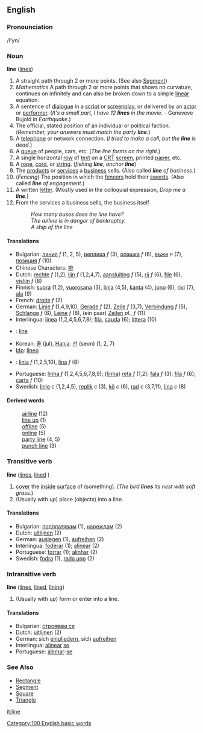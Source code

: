 ==English==

===Pronounciation===
/l'yn/

===Noun===
'''line'''  ([[lines]])

#A straight path through 2 or more points.  (See also [[Segment]])
#''Mathematics'' A path through 2 or more points that shows no curvature, continues on infinitely and can also be broken down to a simple [[linear]] equation.
#A sentence of [[dialogue]] in a [[script]] or [[screenplay]], or delivered by an [[actor]] or [[performer]]. (''It's a small part, I have 12 '''lines''' in the movie.'' - Geneveve Bujold in ''Earthquake''.)
#The official, stated position of an individual or political faction. (''Remember, your answers must match the party '''line'''.'')
#A [[telephone]] or network connection.  (''I tried to make a call, but the '''line''' is dead.'')
#A [[queue]] of people, cars, etc.  (''The line forms on the right.'')
#A single horizontal [[row]] of [[text]] on a [[CRT]] [[screen]], printed [[paper]], etc.
#A [[rope]], [[cord]], or [[string]].  (''fishing '''line''''', ''anchor '''line''''')
#The [[product]]s or [[service]]s a [[business]] sells. (Also called '''''line''' of business''.)
#(''Fencing'') The position in which the [[fencer]]s hold their [[swords]].  (Also called '''''line''' of engagement''.)
#A written [[letter]].  (Mostly used in the colloquial expression, ''Drop me a '''line'''.'')
# From the services a business sells, the business itself
#: ''How many buses does the line have?''
#: ''The airline is in danger of bankruptcy.''
#: ''A ship of the line''

====Translations====
*Bulgarian: [[линия]] ''f'' (1, 2, 5), [[реплика]] ''f'' (3), [[опашка]] ''f'' (6), [[въже]] ''n'' (7), [[позиция]] ''f'' (10)
*Chinese Characters: [[排]]
*Dutch: [[rechte]] ''f'' (1,2), [[lijn]] ''f'' (1,2,4,7), [[aansluiting]] ''f'' (5), [[rij]] ''f'' (6), [[file]] (6), [[vislijn]] ''f'' (8)
*Finnish: [[suora]] (1,2), [[vuorosana]] (3), [[linja]] (4,5), [[kanta]] (4), [[jono]] (6), [[rivi]] (7), [[ala]] (9)
*French: [[droite]] ''f'' (2)
*German: [[Linie]] ''f'' (1,4,9,10), [[Gerade]] ''f'' (2), [[Zeile]] ''f'' (3,7), [[Verbindung]] ''f'' (5), [[Schlange]] ''f'' (6), [[Leine]] ''f'' (8), (ein paar) [[Zeile]]n ''pl., f'' (11)
*Interlingua: [[linea]] (1,2,4,5,6,7,8); [[fila]], [[cauda]] (6); [[littera]] (10)
*{{ga}}: [[líne]]
*Korean: [[줄]] (jul), [[Hanja]]: [[선]] (seon) (1, 2, 7)
*[[Ido]]: [[lineo]]
*{{pl}}: [[linia]] ''f'' (1,2,5,10), [[lina]] ''f'' (8)
*Portuguese: [[linha]] ''f'' (1,2,4,5,6,7,8,9); ([[linha]]) [[reta]] ''f'' (1,2); [[fala]] ''f'' (3); [[fila]] ''f'' (6); [[carta]] ''f'' (10)
*Swedish: [[linje]] ''c'' (1,2,4,5), [[replik]] ''c'' (3), [[kö]] ''c'' (6),  [[rad]] ''c'' (3,7,11), [[lina]] ''c'' (8)

====Derived words====
:[[airline]] (12)
:[[line up]] (1)
:[[offline]] (5)
:[[online]] (5)
:[[party line]] (4, 5)
:[[punch line]] (3)

===Transitive verb===
'''line'''  ([[lines]], [[lined]]<!--, [[lining]]-->)
#[[cover]] the [[inside]] [[surface]] of (something).  (''The bird '''lines''' its nest with soft grass.'')
#(Usually with ''up'') place (objects) into a line.

====Translations====
*Bulgarian: [[подплатявам]] (1), [[нареждам]] (2)
*Dutch: [[uitlijnen]] (2)
*German: [[auslegen]] (1), [[aufreihen]] (2)
*Interlingua: [[foderar]] (1); [[alinear]] (2)
*Portuguese: [[forrar]] (1); [[alinhar]] (2)
*Swedish: [[fodra]] (1), [[rada upp]] (2)

===Intransitive verb===
'''line'''  ([[lines]], [[lined]], [[lining]])
#(Usually with ''up'') form or enter into a line.

====Translations====
*Bulgarian: [[строявам се]]
*Dutch: [[uitlijnen]] (2)
*German: sich [[eingliedern]], sich [[aufreihen]]
*Interlingua: [[alinear]] [[se]]
*Portuguese: [[alinhar]]-[[se]]

===See Also===
*[[Rectangle]]
*[[Segment]]
*[[Square]]
*[[Triangle]]

[[it:line]]

[[Category:100 English basic words]]